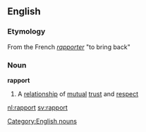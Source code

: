 ==English==
===Etymology===
From the French ''[[rapporter]]'' "to bring back"

===Noun===
'''rapport'''
#A [[relationship]] of [[mutual]] [[trust]] and [[respect]]
[[Category:English nouns]]

[[nl:rapport]]
[[sv:rapport]]